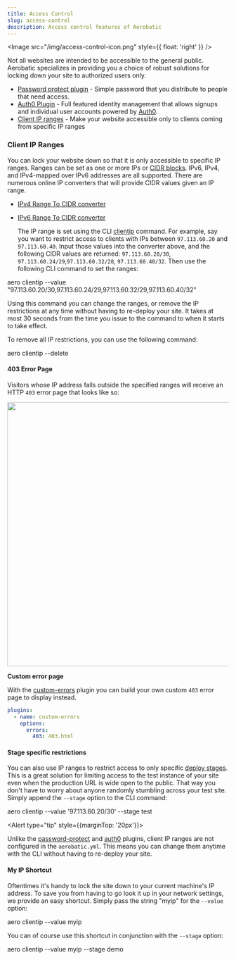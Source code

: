 ```yaml
---
title: Access Control
slug: access-control
description: Access control features of Aerobatic
---
```



<Image src="/img/access-control-icon.png" style={{ float: 'right' }} />

Not all websites are intended to be accessible to the general public. Aerobatic specializes in providing you a choice of robust solutions for locking down your site to authorized users only.

- [Password protect plugin](/docs/plugins/password-protect) - Simple password that you distribute to people that need access.
- [Auth0 Plugin](/docs/plugins/auth0) - Full featured identity management that allows signups and individual user accounts powered by [Auth0](https://auth0.com).
- [Client IP ranges](#client-ip-ranges) - Make your website accessible only to clients coming from specific IP ranges

### Client IP Ranges

You can lock your website down so that it is only accessible to specific IP ranges. Ranges can be set as one or more IPs or [CIDR blocks](https://en.wikipedia.org/wiki/Classless_Inter-Domain_Routing). IPv6, IPv4, and IPv4-mapped over IPv6 addresses are all supported. There are numerous online IP converters that will provide CIDR values given an IP range.

- [IPv4 Range To CIDR converter](https://www.ipaddressguide.com/cidr)
- [IPv6 Range To CIDR converter](https://www.ipaddressguide.com/ipv6-cidr)

  The IP range is set using the CLI [clientip](/docs/cli/#clientip) command. For example, say you want to restrict access to clients with IPs between `97.113.60.20` and `97.113.60.40`. Input those values into the converter above, and the following CIDR values are returned: `97.113.60.20/30`, `97.113.60.24/29`,`97.113.60.32/28`, `97.113.60.40/32`. Then use the following CLI command to set the ranges:

<Cli>aero clientip --value \"97.113.60.20/30,97.113.60.24/29,97.113.60.32/29,97.113.60.40/32\"</Cli>

Using this command you can change the ranges, or remove the IP restrictions at any time without having to re-deploy your site. It takes at most 30 seconds from the time you issue to the command to when it starts to take effect.

To remove all IP restrictions, you can use the following command:

<Cli>aero clientip --delete</Cli>

#### 403 Error Page

Visitors whose IP address falls outside the specified ranges will receive an HTTP `403` error page that looks like so:

<Image
  src="https://www.aerobatic.com/media/docs/--1/blocked-client-ip.png"
  border
  width="600px"
  align="center"
  screenshot
/>

**Custom error page**

With the [custom-errors](/docs/plugins/custom-errors) plugin you can build your own custom `403` error page to display instead.

```yaml
plugins:
  - name: custom-errors
    options:
      errors:
        403: 403.html
```

#### Stage specific restrictions

You can also use IP ranges to restrict access to only specific [deploy stages](/deployment/#deploy-stages). This is a great solution for limiting access to the test instance of your site even when the production URL is wide open to the public. That way you don't have to worry about anyone randomly stumbling across your test site. Simply append the `--stage` option to the CLI command:

<Cli>aero clientip --value '97.113.60.20/30' --stage test</Cli>

<Alert type="tip" style={{marginTop: '20px'}}>

Unlike the [password-protect](/docs/plugins/password-protect/) and [auth0](/docs/plugins/auth0/) plugins, client IP ranges are not configured in the `aerobatic.yml`. This means you can change them anytime with the CLI without having to re-deploy your site.

</Alert>

#### My IP Shortcut

Oftentimes it's handy to lock the site down to your current machine's IP address. To save you from having to go look it up in your network settings, we provide an easy shortcut. Simply pass the string "myip" for the `--value` option:

<Cli>aero clientip --value myip</Cli>

You can of course use this shortcut in conjunction with the `--stage` option:

<Cli>aero clientip --value myip --stage demo</Cli>
